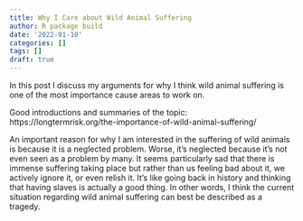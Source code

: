 ```yaml
---
title: Why I Care about Wild Animal Suffering
author: R package build
date: '2022-01-10'
categories: []
tags: []
draft: true
---
```


In this post I discuss my arguments for why I think wild animal suffering is one of the most importance cause areas to work on.

Good introductions and summaries of the topic: https://longtermrisk.org/the-importance-of-wild-animal-suffering/

An important reason for why I am interested in the suffering of wild animals is because it is a neglected problem. Worse, it's neglected because it's not even seen as a problem by many. It seems particularly sad that there is immense suffering taking place but rather than us feeling bad about it, we actively ignore it, or even relish it. It's like going back in history and thinking that having slaves is actually a good thing. In other words, I think the current situation regarding wild animal suffering can best be described as a tragedy.
